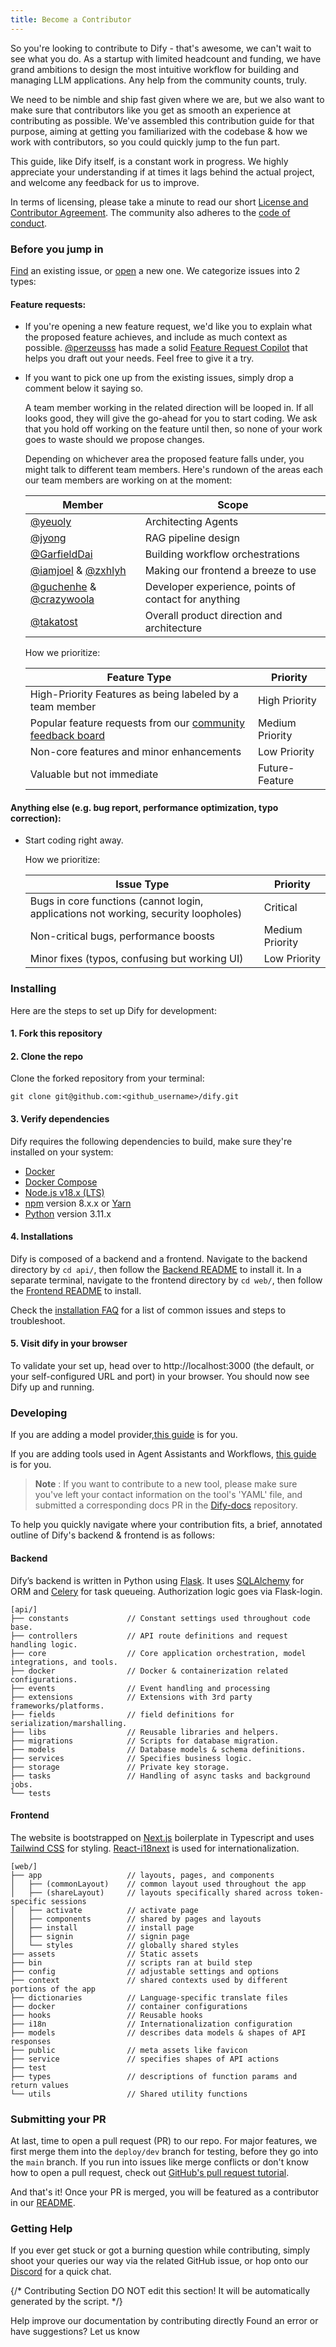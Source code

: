 ```yaml
---
title: Become a Contributor
---
```


So you're looking to contribute to Dify - that's awesome, we can't wait to see what you do. As a startup with limited headcount and funding, we have grand ambitions to design the most intuitive workflow for building and managing LLM applications. Any help from the community counts, truly.

We need to be nimble and ship fast given where we are, but we also want to make sure that contributors like you get as smooth an experience at contributing as possible. We've assembled this contribution guide for that purpose, aiming at getting you familiarized with the codebase & how we work with contributors, so you could quickly jump to the fun part.

This guide, like Dify itself, is a constant work in progress. We highly appreciate your understanding if at times it lags behind the actual project, and welcome any feedback for us to improve.

In terms of licensing, please take a minute to read our short [License and Contributor Agreement](https://github.com/langgenius/dify/blob/main/LICENSE). The community also adheres to the [code of conduct](https://github.com/langgenius/.github/blob/main/CODE_OF_CONDUCT).

### Before you jump in

[Find](https://github.com/langgenius/dify/issues?q=is:issue+is:closed) an existing issue, or [open](https://github.com/langgenius/dify/issues/new/choose) a new one. We categorize issues into 2 types:

#### Feature requests:

- If you're opening a new feature request, we'd like you to explain what the proposed feature achieves, and include as much context as possible. [@perzeusss](https://github.com/perzeuss) has made a solid [Feature Request Copilot](https://udify.app/chat/MK2kVSnw1gakVwMX) that helps you draft out your needs. Feel free to give it a try.
- If you want to pick one up from the existing issues, simply drop a comment below it saying so.

  A team member working in the related direction will be looped in. If all looks good, they will give the go-ahead for you to start coding. We ask that you hold off working on the feature until then, so none of your work goes to waste should we propose changes.

  Depending on whichever area the proposed feature falls under, you might talk to different team members. Here's rundown of the areas each our team members are working on at the moment:

  | Member                                                                                  | Scope                                                |
  | --------------------------------------------------------------------------------------- | ---------------------------------------------------- |
  | [@yeuoly](https://github.com/Yeuoly)                                                    | Architecting Agents                                  |
  | [@jyong](https://github.com/JohnJyong)                                                  | RAG pipeline design                                  |
  | [@GarfieldDai](https://github.com/GarfieldDai)                                          | Building workflow orchestrations                     |
  | [@iamjoel](https://github.com/iamjoel) & [@zxhlyh](https://github.com/zxhlyh)           | Making our frontend a breeze to use                  |
  | [@guchenhe](https://github.com/guchenhe) & [@crazywoola](https://github.com/crazywoola) | Developer experience, points of contact for anything |
  | [@takatost](https://github.com/takatost)                                                | Overall product direction and architecture           |

  How we prioritize:

  | Feature Type                                                                                                                  | Priority        |
  | ----------------------------------------------------------------------------------------------------------------------------- | --------------- |
  | High-Priority Features as being labeled by a team member                                                                      | High Priority   |
  | Popular feature requests from our [community feedback board](https://github.com/langgenius/dify/discussions/categories/ideas) | Medium Priority |
  | Non-core features and minor enhancements                                                                                      | Low Priority    |
  | Valuable but not immediate                                                                                                    | Future-Feature  |

#### Anything else (e.g. bug report, performance optimization, typo correction):

- Start coding right away.

  How we prioritize:

  | Issue Type                                                                          | Priority        |
  | ----------------------------------------------------------------------------------- | --------------- |
  | Bugs in core functions (cannot login, applications not working, security loopholes) | Critical        |
  | Non-critical bugs, performance boosts                                               | Medium Priority |
  | Minor fixes (typos, confusing but working UI)                                       | Low Priority    |

### Installing

Here are the steps to set up Dify for development:

#### 1. Fork this repository

#### 2. Clone the repo

Clone the forked repository from your terminal:

```
git clone git@github.com:<github_username>/dify.git
```

#### 3. Verify dependencies

Dify requires the following dependencies to build, make sure they're installed on your system:

- [Docker](https://www.docker.com/)
- [Docker Compose](https://docs.docker.com/compose/install/)
- [Node.js v18.x (LTS)](http://nodejs.org)
- [npm](https://www.npmjs.com/) version 8.x.x or [Yarn](https://yarnpkg.com/)
- [Python](https://www.python.org/) version 3.11.x

#### 4. Installations

Dify is composed of a backend and a frontend. Navigate to the backend directory by `cd api/`, then follow the  [Backend README](https://github.com/langgenius/dify/blob/main/api/README) to install it. In a separate terminal, navigate to the frontend directory by `cd web/`, then follow the [Frontend README](https://github.com/langgenius/dify/blob/main/web/README) to install.

Check the [installation FAQ](https://docs.dify.ai/learn-more/faq/install-faq) for a list of common issues and steps to troubleshoot.

#### 5. Visit dify in your browser

To validate your set up, head over to http://localhost:3000 (the default, or your self-configured URL and port) in your browser. You should now see Dify up and running.

### Developing

If you are adding a model provider,[this guide](https://github.com/langgenius/dify/blob/main/api/core/model_runtime/README) is for you.

If you are adding tools used in Agent Assistants and Workflows, [this guide](https://github.com/langgenius/dify/blob/main/api/core/tools/README) is for you.

> **Note** : If you want to contribute to a new tool, please make sure you've left your contact information on the tool's 'YAML' file, and submitted a corresponding docs PR in the [Dify-docs](https://github.com/langgenius/dify-docs/tree/main/en/guides/tools/tool-configuration) repository.

To help you quickly navigate where your contribution fits, a brief, annotated outline of Dify's backend & frontend is as follows:

#### Backend

Dify’s backend is written in Python using [Flask](https://flask.palletsprojects.com/en/3.0.x/). It uses [SQLAlchemy](https://www.sqlalchemy.org/) for ORM and [Celery](https://docs.celeryq.dev/en/stable/getting-started/introduction.html) for task queueing. Authorization logic goes via Flask-login.

```
[api/]
├── constants             // Constant settings used throughout code base.
├── controllers           // API route definitions and request handling logic.           
├── core                  // Core application orchestration, model integrations, and tools.
├── docker                // Docker & containerization related configurations.
├── events                // Event handling and processing
├── extensions            // Extensions with 3rd party frameworks/platforms.
├── fields                // field definitions for serialization/marshalling.
├── libs                  // Reusable libraries and helpers.
├── migrations            // Scripts for database migration.
├── models                // Database models & schema definitions.
├── services              // Specifies business logic.
├── storage               // Private key storage.      
├── tasks                 // Handling of async tasks and background jobs.
└── tests
```

#### Frontend

The website is bootstrapped on [Next.js](https://nextjs.org/) boilerplate in Typescript and uses [Tailwind CSS](https://tailwindcss.com/) for styling. [React-i18next](https://react.i18next.com/) is used for internationalization.

```
[web/]
├── app                   // layouts, pages, and components
│   ├── (commonLayout)    // common layout used throughout the app
│   ├── (shareLayout)     // layouts specifically shared across token-specific sessions 
│   ├── activate          // activate page
│   ├── components        // shared by pages and layouts
│   ├── install           // install page
│   ├── signin            // signin page
│   └── styles            // globally shared styles
├── assets                // Static assets
├── bin                   // scripts ran at build step
├── config                // adjustable settings and options 
├── context               // shared contexts used by different portions of the app
├── dictionaries          // Language-specific translate files 
├── docker                // container configurations
├── hooks                 // Reusable hooks
├── i18n                  // Internationalization configuration
├── models                // describes data models & shapes of API responses
├── public                // meta assets like favicon
├── service               // specifies shapes of API actions
├── test                  
├── types                 // descriptions of function params and return values
└── utils                 // Shared utility functions
```

### Submitting your PR

At last, time to open a pull request (PR) to our repo. For major features, we first merge them into the `deploy/dev` branch for testing, before they go into the `main` branch. If you run into issues like merge conflicts or don't know how to open a pull request, check out [GitHub's pull request tutorial](https://docs.github.com/en/pull-requests/collaborating-with-pull-requests).

And that's it\! Once your PR is merged, you will be featured as a contributor in our [README](https://github.com/langgenius/dify/blob/main/README).

### Getting Help

If you ever get stuck or got a burning question while contributing, simply shoot your queries our way via the related GitHub issue, or hop onto our [Discord](https://discord.com/invite/8Tpq4AcN9c) for a quick chat.

{/*
Contributing Section
DO NOT edit this section!
It will be automatically generated by the script.
*/}

<CardGroup cols="2">
    <Card
        title="Edit this page"
        icon="pen-to-square"
        href="https://github.com/langgenius/dify-docs/edit/main/en/community/contribution.mdx"
    >
        Help improve our documentation by contributing directly
    </Card>
    <Card
        title="Report an issue"
        icon="github"
        href="https://github.com/langgenius/dify-docs/issues/new?title=Documentation%20Issue%3A%20ibut&body=%23%23%20Issue%20Description%0A%3C%21--%20Please%20briefly%20describe%20the%20issue%20you%20found%20--%3E%0A%0A%23%23%20Page%20Link%0Ahttps%3A%2F%2Fgithub.com%2Flanggenius%2Fdify-docs%2Fblob%2Fmain%2Fen/community%2Fcontribution.mdx%0A%0A%23%23%20Suggested%20Changes%0A%3C%21--%20If%20you%20have%20specific%20suggestions%20for%20changes%2C%20please%20describe%20them%20here%20--%3E%0A%0A%3C%21--%20Thank%20you%20for%20helping%20improve%20our%20documentation%21%20--%3E"
    >
        Found an error or have suggestions? Let us know
    </Card>
</CardGroup>
